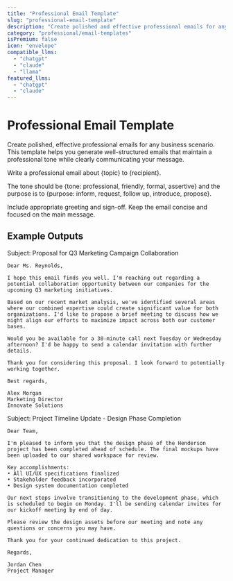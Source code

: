 ```yaml
---
title: "Professional Email Template"
slug: "professional-email-template"
description: "Create polished and effective professional emails for any business context"
category: "professional/email-templates"
isPremium: false
icon: "envelope"
compatible_llms:
  - "chatgpt"
  - "claude"
  - "llama"
featured_llms:
  - "chatgpt"
  - "claude"
---
```


# Professional Email Template

Create polished, effective professional emails for any business scenario. This template helps you generate well-structured emails that maintain a professional tone while clearly communicating your message.

<PromptTemplate>
  Write a professional email about {topic} to {recipient}. 
  
  The tone should be {tone: professional, friendly, formal, assertive} and the purpose is to {purpose: inform, request, follow up, introduce, propose}.
  
  Include appropriate greeting and sign-off. Keep the email concise and focused on the main message.
</PromptTemplate>

## Example Outputs

<LlmSampleTabs>
  <LlmSample slug="chatgpt">
    Subject: Proposal for Q3 Marketing Campaign Collaboration
    
    Dear Ms. Reynolds,
    
    I hope this email finds you well. I'm reaching out regarding a potential collaboration opportunity between our companies for the upcoming Q3 marketing initiatives.
    
    Based on our recent market analysis, we've identified several areas where our combined expertise could create significant value for both organizations. I'd like to propose a brief meeting to discuss how we might align our efforts to maximize impact across both our customer bases.
    
    Would you be available for a 30-minute call next Tuesday or Wednesday afternoon? I'd be happy to send a calendar invitation with further details.
    
    Thank you for considering this proposal. I look forward to potentially working together.
    
    Best regards,
    
    Alex Morgan
    Marketing Director
    Innovate Solutions
  </LlmSample>

  <LlmSample slug="claude">
    Subject: Project Timeline Update - Design Phase Completion
    
    Dear Team,
    
    I'm pleased to inform you that the design phase of the Henderson project has been completed ahead of schedule. The final mockups have been uploaded to our shared workspace for review.
    
    Key accomplishments:
    • All UI/UX specifications finalized
    • Stakeholder feedback incorporated
    • Design system documentation completed
    
    Our next steps involve transitioning to the development phase, which is scheduled to begin on Monday. I'll be sending calendar invites for our kickoff meeting by end of day.
    
    Please review the design assets before our meeting and note any questions or concerns you may have.
    
    Thank you for your continued dedication to this project.
    
    Regards,
    
    Jordan Chen
    Project Manager
  </LlmSample>
</LlmSampleTabs>
